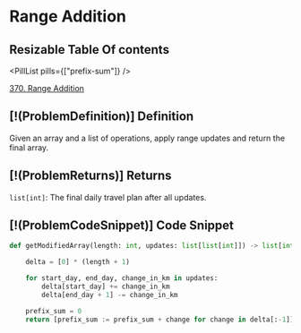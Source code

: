 # Range Addition

## Resizable Table Of contents

<DifficultyBadge difficulty="medium" />

<PillList pills={["prefix-sum"]} />

[370. Range Addition](https://leetcode.com/problems/range-addition)

## [!(ProblemDefinition)] Definition

Given an array and a list of operations, apply range updates and return the final array.

## [!(ProblemReturns)] Returns

`list[int]`: The final daily travel plan after all updates.

## [!(ProblemCodeSnippet)] Code Snippet

```python meta="source=problems/370-range-addition/solution.py"
def getModifiedArray(length: int, updates: list[list[int]]) -> list[int]:

    delta = [0] * (length + 1)

    for start_day, end_day, change_in_km in updates:
        delta[start_day] += change_in_km
        delta[end_day + 1] -= change_in_km

    prefix_sum = 0
    return [prefix_sum := prefix_sum + change for change in delta[:-1]]
```

